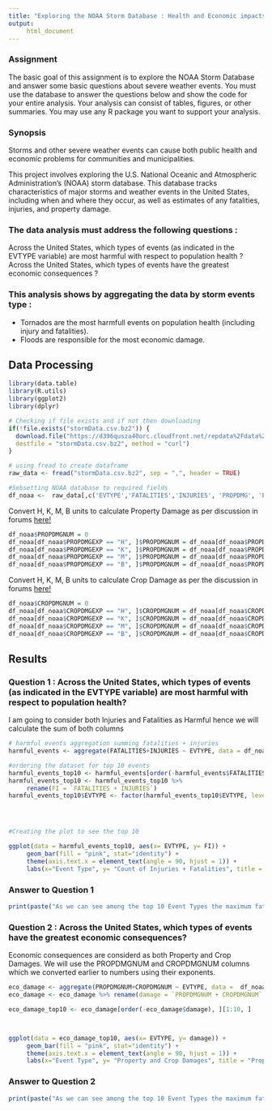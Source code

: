 ```yaml
---
title: "Exploring the NOAA Storm Database : Health and Economic impacts of Severe Weather in the US."
output: 
     html_document
---
```


### Assignment
The basic goal of this assignment is to explore the NOAA Storm Database and answer some basic questions about severe weather events. You must use the database to answer the questions below and show the code for your entire analysis. Your analysis can consist of tables, figures, or other summaries. You may use any R package you want to support your analysis.

### Synopsis
Storms and other severe weather events can cause both public health and economic problems for communities and municipalities.

This project involves exploring the U.S. National Oceanic and Atmospheric Administration's (NOAA) storm database. This database tracks characteristics of major storms and weather events in the United States, including when and where they occur, as well as estimates of any fatalities, injuries, and property damage.

### The data analysis must address the following questions :

Across the United States, which types of events (as indicated in the EVTYPE variable) are most harmful with respect to population health ?
Across the United States, which types of events have the greatest economic consequences ?

### This analysis shows by aggregating the data by storm events type :

* Tornados are the most harmfull events on population health (including injury and fatalities).
* Floods are responsible for the most economic damage.

## Data Processing

```r
library(data.table)
library(R.utils)
library(ggplot2)
library(dplyr)
```

```r
# Checking if file exists and if not then downloading
if(!file.exists("stormData.csv.bz2")) {
  download.file("https://d396qusza40orc.cloudfront.net/repdata%2Fdata%2FStormData.csv.bz2",
  destfile = "stormData.csv.bz2", method = "curl")
}

# using fread to create dataframe
raw_data <- fread("stormData.csv.bz2", sep = ",", header = TRUE)
```

```r
#Sebsetting NOAA database to required fields
df_noaa <-  raw_data[,c('EVTYPE','FATALITIES','INJURIES', 'PROPDMG', 'PROPDMGEXP', 'CROPDMG', 'CROPDMGEXP')]
```

Convert H, K, M, B units to calculate Property Damage as per discussion in forums [here!](https://www.coursera.org/learn/reproducible-research/discussions/weeks/4/threads/38y35MMiEeiERhLphT2-QA)
```r
df_noaa$PROPDMGNUM = 0
df_noaa[df_noaa$PROPDMGEXP == "H", ]$PROPDMGNUM = df_noaa[df_noaa$PROPDMGEXP == "H", ]$PROPDMG * 10^2
df_noaa[df_noaa$PROPDMGEXP == "K", ]$PROPDMGNUM = df_noaa[df_noaa$PROPDMGEXP == "K", ]$PROPDMG * 10^3
df_noaa[df_noaa$PROPDMGEXP == "M", ]$PROPDMGNUM = df_noaa[df_noaa$PROPDMGEXP == "M", ]$PROPDMG * 10^6
df_noaa[df_noaa$PROPDMGEXP == "B", ]$PROPDMGNUM = df_noaa[df_noaa$PROPDMGEXP == "B", ]$PROPDMG * 10^9
```

Convert H, K, M, B units to calculate Crop Damage as per the discussion in forums [here!](https://www.coursera.org/learn/reproducible-research/discussions/weeks/4/threads/38y35MMiEeiERhLphT2-QA) 
```r

df_noaa$CROPDMGNUM = 0
df_noaa[df_noaa$CROPDMGEXP == "H", ]$CROPDMGNUM = df_noaa[df_noaa$CROPDMGEXP == "H", ]$CROPDMG * 10^2
df_noaa[df_noaa$CROPDMGEXP == "K", ]$CROPDMGNUM = df_noaa[df_noaa$CROPDMGEXP == "K", ]$CROPDMG * 10^3
df_noaa[df_noaa$CROPDMGEXP == "M", ]$CROPDMGNUM = df_noaa[df_noaa$CROPDMGEXP == "M", ]$CROPDMG * 10^6
df_noaa[df_noaa$CROPDMGEXP == "B", ]$CROPDMGNUM = df_noaa[df_noaa$CROPDMGEXP == "B", ]$CROPDMG * 10^9
```


## Results

### Question 1 : Across the United States, which types of events (as indicated in the EVTYPE variable) are most harmful with respect to population health?

I am going to consider both Injuries and Fatalities as Harmful hence we will calculate the sum of both columns

```r
# harmful events aggregation summing fatalities + injuries
harmful_events <- aggregate(FATALITIES+INJURIES ~ EVTYPE, data = df_noaa, sum)

#ordering the dataset for top 10 events
harmful_events_top10 <- harmful_events[order(-harmful_events$FATALITIES),][1:10,]
harmful_events_top10 <- harmful_events_top10 %>%
     rename(FI = `FATALITIES + INJURIES`)
harmful_events_top10$EVTYPE <- factor(harmful_events_top10$EVTYPE, levels = harmful_events_top10$EVTYPE)




#Creating the plot to see the top 10 

ggplot(data = harmful_events_top10, aes(x= EVTYPE, y= FI)) +
     geom_bar(fill = "pink", stat="identity") +
     theme(axis.text.x = element_text(angle = 90, hjust = 1)) +
     labs(x="Event Type", y= "Count of Injuries + Fatalities", title = "Number of fatalities and injuries by top 10 Weather Events")
```


### Answer to Question 1
```r
print(paste("As we can see among the top 10 Event Types the maximum fatalities and injuries are caused by", harmful_events_top10$EVTYPE[ which.max(harmful_events_top10$FI)]))
```


### Question 2 : Across the United States, which types of events have the greatest economic consequences?

Economic consequences are considerd as both Property and Crop Damages. We will use the PROPDMGNUM and CROPDMGNUM columns which we converted earlier to numbers using their exponents.

```r
eco_damage <- aggregate(PROPDMGNUM+CROPDMGNUM ~ EVTYPE, data =  df_noaa, sum)
eco_damage <- eco_damage %>% rename(damage = `PROPDMGNUM + CROPDMGNUM` )

eco_damage_top10 <- eco_damage[order(-eco_damage$damage), ][1:10, ]



ggplot(data = eco_damage_top10, aes(x= EVTYPE, y= damage)) +
     geom_bar(fill = "pink", stat="identity") +
     theme(axis.text.x = element_text(angle = 90, hjust = 1)) +
     labs(x="Event Type", y= "Property and Crop Damages", title = "Property and Crop Damages by top 10 Weather Events")
```

### Answer to Question 2

```r
print(paste("As we can see among the top 10 Event Types the maximum fatalities and injuries are caused by", eco_damage_top10$EVTYPE[ which.max(eco_damage_top10$damage)]))
```
